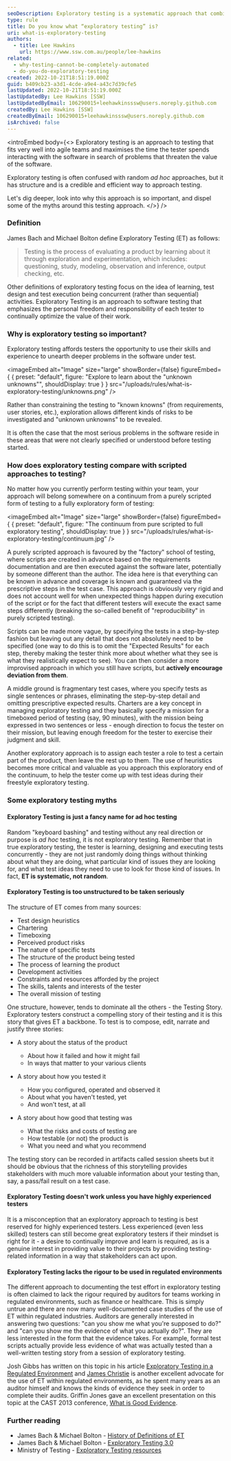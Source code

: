 ```yaml
---
seoDescription: Exploratory testing is a systematic approach that combines learning, designing, and executing tests concurrently to uncover product issues.
type: rule
title: Do you know what “exploratory testing” is?
uri: what-is-exploratory-testing
authors:
  - title: Lee Hawkins
    url: https://www.ssw.com.au/people/lee-hawkins
related:
  - why-testing-cannot-be-completely-automated
  - do-you-do-exploratory-testing
created: 2022-10-21T18:51:19.000Z
guid: b409cb23-a3d1-4cde-a9e4-a43c7d39cfe5
lastUpdated: 2022-10-21T18:51:19.000Z
lastUpdatedBy: Lee Hawkins [SSW]
lastUpdatedByEmail: 106290015+leehawkinsssw@users.noreply.github.com
createdBy: Lee Hawkins [SSW]
createdByEmail: 106290015+leehawkinsssw@users.noreply.github.com
isArchived: false
---
```


<introEmbed
  body={<>
Exploratory testing is an approach to testing that fits very well into agile teams and maximises the time the tester spends interacting with the software in search of problems that threaten the value of the software.

Exploratory testing is often confused with random _ad hoc_ approaches, but it has structure and is a credible and efficient way to approach testing.

Let's dig deeper, look into why this approach is so important, and dispel some of the myths around this testing approach.
  </>}
/>
### Definition

James Bach and Michael Bolton define Exploratory Testing (ET) as follows:

> Testing is the process of evaluating a product by learning about it through exploration and experimentation, which includes: questioning, study, modeling, observation and inference, output checking, etc.

Other definitions of exploratory testing focus on the idea of learning, test design and test execution being concurrent (rather than sequential) activities. Exploratory Testing is an approach to software testing that emphasizes the personal freedom and responsibility of each tester to continually optimize the value of their work.

### Why is exploratory testing so important?

Exploratory testing affords testers the opportunity to use their skills and experience to unearth deeper problems in the software under test.


<imageEmbed
  alt="Image"
  size="large"
  showBorder={false}
  figureEmbed={ {
    preset: "default",
    figure: "Explore to learn about the \"unknown unknowns\"",
    shouldDisplay: true
  } }
  src="/uploads/rules/what-is-exploratory-testing/unknowns.png"
/>

Rather than constraining the testing to "known knowns" (from requirements, user stories, etc.), exploration allows different kinds of risks to be investigated and "unknown unknowns" to be revealed.

It is often the case that the most serious problems in the software reside in these areas that were not clearly specified or understood before testing started.

### How does exploratory testing compare with scripted approaches to testing?

No matter how you currently perform testing within your team, your approach will belong somewhere on a continuum from a purely scripted form of testing to a fully exploratory form of testing:


<imageEmbed
  alt="Image"
  size="large"
  showBorder={false}
  figureEmbed={ {
    preset: "default",
    figure: "The continuum from pure scripted to full exploratory testing",
    shouldDisplay: true
  } }
  src="/uploads/rules/what-is-exploratory-testing/continuum.jpg"
/>

A purely scripted approach is favoured by the "factory" school of testing, where scripts are created in advance based on the requirements documentation and are then executed against the software later, potentially by someone different than the author. The idea here is that everything can be known in advance and coverage is known and guaranteed via the prescriptive steps in the test case. This approach is obviously very rigid and does not account well for when unexpected things happen during execution of the script or for the fact that different testers will execute the exact same steps differently (breaking the so-called benefit of "reproducibility" in purely scripted testing).

Scripts can be made more vague, by specifying the tests in a step-by-step fashion but leaving out any detail that does not absolutely need to be specified (one way to do this is to omit the "Expected Results" for each step, thereby making the tester think more about whether what they see is what they realistically expect to see). You can then consider a more improvised approach in which you still have scripts, but **actively encourage deviation from them**.

A middle ground is fragmentary test cases, where you specify tests as single sentences or phrases, eliminating the step-by-step detail and omitting prescriptive expected results. Charters are a key concept in managing exploratory testing and they basically specify a mission for a timeboxed period of testing (say, 90 minutes), with the mission being expressed in two sentences or less - enough direction to focus the tester on their mission, but leaving enough freedom for the tester to exercise their judgment and skill.

Another exploratory approach is to assign each tester a role to test a certain part of the product, then leave the rest up to them. The use of heuristics becomes more critical and valuable as you approach this exploratory end of the continuum, to help the tester come up with test ideas during their freestyle exploratory testing.

### Some exploratory testing myths

#### Exploratory Testing is just a fancy name for ad hoc testing

Random "keyboard bashing" and testing without any real direction or purpose is _ad hoc_ testing, it is not exploratory testing. Remember that in true exploratory testing, the tester is learning, designing and executing tests concurrently - they are not just randomly doing things without thinking about what they are doing, what particular kind of issues they are looking for, and what test ideas they need to use to look for those kind of issues. In fact, **ET is systematic, not random**.

#### Exploratory Testing is too unstructured to be taken seriously

The structure of ET comes from many sources:

- Test design heuristics
- Chartering
- Timeboxing
- Perceived product risks
- The nature of specific tests
- The structure of the product being tested
- The process of learning the product
- Development activities
- Constraints and resources afforded by the project
- The skills, talents and interests of the tester
- The overall mission of testing

One structure, however, tends to dominate all the others - the Testing Story. Exploratory testers construct a compelling story of their testing and it is this story that gives ET a backbone. To test is to compose, edit, narrate and justify three stories:

- A story about the status of the product

  - About how it failed and how it might fail
  - In ways that matter to your various clients

- A story about how you tested it

  - How you configured, operated and observed it
  - About what you haven't tested, yet
  - And won't test, at all

- A story about how good that testing was

  - What the risks and costs of testing are
  - How testable (or not) the product is
  - What you need and what you recommend

The testing story can be recorded in artifacts called session sheets but it should be obvious that the richness of this storytelling provides stakeholders with much more valuable information about your testing than, say, a pass/fail result on a test case.

#### Exploratory Testing doesn't work unless you have highly experienced testers

It is a misconception that an exploratory approach to testing is best reserved for highly experienced testers. Less experienced (even less skilled) testers can still become great exploratory testers if their mindset is right for it - a desire to continually improve and learn is required, as is a genuine interest in providing value to their projects by providing testing-related information in a way that stakeholders can act upon.

#### Exploratory Testing lacks the rigour to be used in regulated environments

The different approach to documenting the test effort in exploratory testing is often claimed to lack the rigour required by auditors for teams working in regulated environments, such as finance or healthcare. This is simply untrue and there are now many well-documented case studies of the use of ET within regulated industries. Auditors are generally interested in answering two questions: "can you show me what you're supposed to do?" and "can you show me the evidence of what you actually do?". They are less interested in the form that the evidence takes. For example, formal test scripts actually provide less evidence of what was actually tested than a well-written testing story from a session of exploratory testing.

Josh Gibbs has written on this topic in his article [Exploratory Testing in a Regulated Environment](http://www.stickyminds.com/article/exploratory-testing-regulated-environment) and [James Christie]() is another excellent advocate for the use of ET within regulated environments, as he spent many years as an auditor himself and knows the kinds of evidence they seek in order to complete their audits. Griffin Jones gave an excellent presentation on this topic at the CAST 2013 conference, [What is Good Evidence](https://www.youtube.com/watch?v=i8he7Rejn5s).

### Further reading

- James Bach & Michael Bolton - [History of Definitions of ET](https://www.satisfice.com/blog/archives/1504)
- James Bach & Michael Bolton - [Exploratory Testing 3.0](https://www.satisfice.com/blog/archives/1509)
- Ministry of Testing - [Exploratory Testing resources](https://www.ministryoftesting.com/search?q=exploratory&filters%5Btopics%5D%5B%5D=exploratory-testing)
